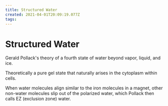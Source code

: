 ```yaml
---
title: Structured Water
created: 2021-04-01T20:09:19.077Z
tags:
---
```


# Structured Water

Gerald Pollack's theory of a fourth state of water beyond vapor, liquid, and ice.

Theoretically a pure gel state that naturally arises in the cytoplasm within cells.

When water molecules align similar to the iron molecules in a magnet, other non-water molecules slip out of the polarized water, which Pollack then calls EZ (exclusion zone) water.

